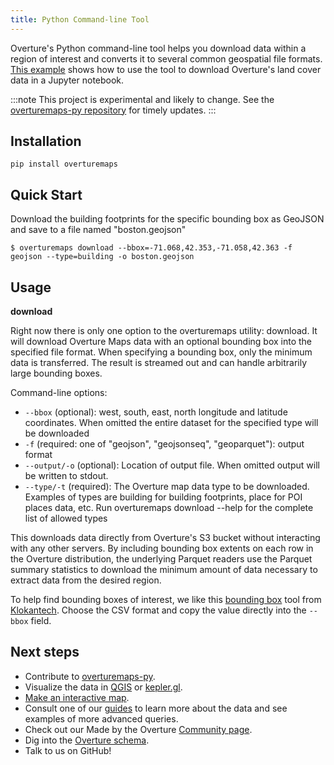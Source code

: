 ```yaml
---
title: Python Command-line Tool
---
```


Overture's Python command-line tool helps you download data within a region of interest and converts it to several common geospatial file formats. [This example](/blog/2024/05/16/land-cover/) shows how to use the tool to download Overture's land cover data in a Jupyter notebook.

:::note
 This project is experimental and likely to change. See the [overturemaps-py repository](https://github.com/OvertureMaps/overturemaps-py) for timely updates.
 :::

## Installation
`pip install overturemaps`

## Quick Start
Download the building footprints for the specific bounding box as GeoJSON and save to a file named "boston.geojson"

```
$ overturemaps download --bbox=-71.068,42.353,-71.058,42.363 -f geojson --type=building -o boston.geojson
```

## Usage
**download**

Right now there is only one option to the overturemaps utility: download. It will download Overture Maps data with an optional bounding box into the specified file format. When specifying a bounding box, only the minimum data is transferred. The result is streamed out and can handle arbitrarily large bounding boxes.

Command-line options:

- `--bbox` (optional): west, south, east, north longitude and latitude coordinates. When omitted the entire dataset for the specified type will be downloaded
- `-f` (required: one of "geojson", "geojsonseq", "geoparquet"): output format
- `--output/-o` (optional): Location of output file. When omitted output will be written to stdout.
- `--type/-t` (required): The Overture map data type to be downloaded. Examples of types are building for building footprints, place for POI places data, etc. Run overturemaps download --help for the complete list of allowed types

This downloads data directly from Overture's S3 bucket without interacting with any other servers. By including bounding box extents on each row in the Overture distribution, the underlying Parquet readers use the Parquet summary statistics to download the minimum amount of data necessary to extract data from the desired region.

To help find bounding boxes of interest, we like this [bounding box](https://boundingbox.klokantech.com/) tool from [Klokantech](https://www.klokantech.com/). Choose the CSV format and copy the value directly into the `--bbox` field.

## Next steps

- Contribute to [overturemaps-py](//github.com/overturemaps/overturemaps-py).
- Visualize the data in [QGIS](/examples/QGIS) or [kepler.gl](/examples/kepler-gl).
- [Make an interactive map](/examples/build-a-map).
- Consult one of our [guides](/guides/) to learn more about the data and see examples of more advanced queries.
- Check out our Made by the Overture [Community page](/community).
- Dig into the [Overture schema](//docs.overturemaps.org/schema/).
- Talk to us on GitHub!
